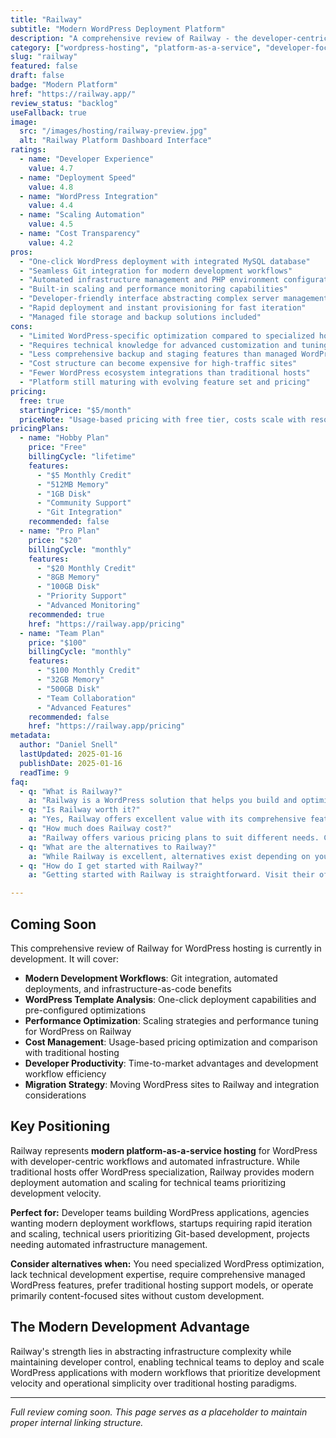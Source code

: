 ```yaml
---
title: "Railway"
subtitle: "Modern WordPress Deployment Platform"
description: "A comprehensive review of Railway - the developer-centric platform offering simplified WordPress deployment with integrated databases, Git workflows, and automated scaling for modern development teams."
category: ["wordpress-hosting", "platform-as-a-service", "developer-focused"]
slug: "railway"
featured: false
draft: false
badge: "Modern Platform"
href: "https://railway.app/"
review_status: "backlog"
useFallback: true
image:
  src: "/images/hosting/railway-preview.jpg"
  alt: "Railway Platform Dashboard Interface"
ratings:
  - name: "Developer Experience"
    value: 4.7
  - name: "Deployment Speed"
    value: 4.8
  - name: "WordPress Integration"
    value: 4.4
  - name: "Scaling Automation"
    value: 4.5
  - name: "Cost Transparency"
    value: 4.2
pros:
  - "One-click WordPress deployment with integrated MySQL database"
  - "Seamless Git integration for modern development workflows"
  - "Automated infrastructure management and PHP environment configuration"
  - "Built-in scaling and performance monitoring capabilities"
  - "Developer-friendly interface abstracting complex server management"
  - "Rapid deployment and instant provisioning for fast iteration"
  - "Managed file storage and backup solutions included"
cons:
  - "Limited WordPress-specific optimization compared to specialized hosts"
  - "Requires technical knowledge for advanced customization and tuning"
  - "Less comprehensive backup and staging features than managed WordPress hosts"
  - "Cost structure can become expensive for high-traffic sites"
  - "Fewer WordPress ecosystem integrations than traditional hosts"
  - "Platform still maturing with evolving feature set and pricing"
pricing:
  free: true
  startingPrice: "$5/month"
  priceNote: "Usage-based pricing with free tier, costs scale with resource consumption and traffic"
pricingPlans:
  - name: "Hobby Plan"
    price: "Free"
    billingCycle: "lifetime"
    features:
      - "$5 Monthly Credit"
      - "512MB Memory"
      - "1GB Disk"
      - "Community Support"
      - "Git Integration"
    recommended: false
  - name: "Pro Plan"
    price: "$20"
    billingCycle: "monthly"
    features:
      - "$20 Monthly Credit"
      - "8GB Memory"
      - "100GB Disk"
      - "Priority Support"
      - "Advanced Monitoring"
    recommended: true
    href: "https://railway.app/pricing"
  - name: "Team Plan"
    price: "$100"
    billingCycle: "monthly"
    features:
      - "$100 Monthly Credit"
      - "32GB Memory"
      - "500GB Disk"
      - "Team Collaboration"
      - "Advanced Features"
    recommended: false
    href: "https://railway.app/pricing"
metadata:
  author: "Daniel Snell"
  lastUpdated: 2025-01-16
  publishDate: 2025-01-16
  readTime: 9
faq:
  - q: "What is Railway?"
    a: "Railway is a WordPress solution that helps you build and optimize your website with powerful features and excellent performance."
  - q: "Is Railway worth it?"
    a: "Yes, Railway offers excellent value with its comprehensive feature set, regular updates, and reliable support. It's a solid investment for serious WordPress users."
  - q: "How much does Railway cost?"
    a: "Railway offers various pricing plans to suit different needs. Check their official website for current pricing and special offers."
  - q: "What are the alternatives to Railway?"
    a: "While Railway is excellent, alternatives exist depending on your specific needs. Consider your requirements for features, budget, and ease of use when comparing options."
  - q: "How do I get started with Railway?"
    a: "Getting started with Railway is straightforward. Visit their official website, choose a plan that fits your needs, and follow their setup documentation or tutorials."

---
```


## Coming Soon

This comprehensive review of Railway for WordPress hosting is currently in development. It will cover:

- **Modern Development Workflows**: Git integration, automated deployments, and infrastructure-as-code benefits
- **WordPress Template Analysis**: One-click deployment capabilities and pre-configured optimizations
- **Performance Optimization**: Scaling strategies and performance tuning for WordPress on Railway
- **Cost Management**: Usage-based pricing optimization and comparison with traditional hosting
- **Developer Productivity**: Time-to-market advantages and development workflow efficiency
- **Migration Strategy**: Moving WordPress sites to Railway and integration considerations

## Key Positioning

Railway represents **modern platform-as-a-service hosting** for WordPress with developer-centric workflows and automated infrastructure. While traditional hosts offer WordPress specialization, Railway provides modern deployment automation and scaling for technical teams prioritizing development velocity.

**Perfect for:** Developer teams building WordPress applications, agencies wanting modern deployment workflows, startups requiring rapid iteration and scaling, technical users prioritizing Git-based development, projects needing automated infrastructure management.

**Consider alternatives when:** You need specialized WordPress optimization, lack technical development expertise, require comprehensive managed WordPress features, prefer traditional hosting support models, or operate primarily content-focused sites without custom development.

## The Modern Development Advantage

Railway's strength lies in abstracting infrastructure complexity while maintaining developer control, enabling technical teams to deploy and scale WordPress applications with modern workflows that prioritize development velocity and operational simplicity over traditional hosting paradigms.

---

*Full review coming soon. This page serves as a placeholder to maintain proper internal linking structure.*